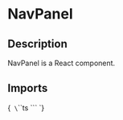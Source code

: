 
<Meta title="Components/NavPanel" of={NavPanelStories} />

# NavPanel

## Description

NavPanel is a React component.

## Imports

<Markdown>{`
\`\`\`ts
\`\`\`
`}</Markdown>

<Primary />

<ArgsTable of={NavPanel}/>

